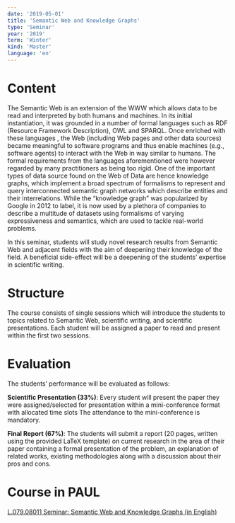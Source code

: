 ```yaml
---
date: '2019-05-01'
title: 'Semantic Web and Knowledge Graphs'
type: 'Seminar'
year: '2019'
term: 'Winter'
kind: 'Master'
language: 'en'
---
```


# Content

The Semantic Web is an extension of the WWW which allows data to be read and interpreted by both humans and machines. In its initial instantiation, it was grounded in a number of formal languages such as RDF (Resource Framework Description), OWL and SPARQL. Once enriched with these languages , the Web (including Web pages and other data sources) became meaningful to software programs and thus enable machines (e.g., software agents) to interact with the Web in way similar to humans. The formal requirements from the languages aforementioned were however regarded by many practitioners as being too rigid. One of the important types of data source found on the Web of Data are hence knowledge graphs, which implement a broad spectrum of formalisms to represent and query interconnected semantic graph networks which describe entities and their interrelations. While the “knowledge graph” was popularized by Google in 2012 to label, it is now used by a plethora of companies to describe a multitude of datasets using formalisms of varying expressiveness and semantics, which are used to tackle real-world problems.

In this seminar, students will study novel research results from Semantic Web and adjacent fields with the aim of deepening their knowledge of the field. A beneficial side-effect will be a deepening of the students’ expertise in scientific writing.

# Structure

The course consists of single sessions which will introduce the students to topics related to Semantic Web, scientific writing, and scientific presentations. Each student will be assigned a paper to read and present within the first two sessions.

# Evaluation

The students’ performance will be evaluated as follows:

**Scientific Presentation (33%)**: Every student will present the paper they were assigned/selected for presentation within a mini-conference format with allocated time slots The attendance to the mini-conference is mandatory.

**Final Report (67%)**: The students will submit a report (20 pages, written using the provided LaTeX template) on current research in the area of their paper containing a formal presentation of the problem, an explanation of related works, existing methodologies along with a discussion about their pros and cons.

# Course in PAUL

[L.079.08011 Seminar: Semantic Web and Knowledge Graphs (in English)](https://paul.uni-paderborn.de/scripts/mgrqispi.dll?APPNAME=CampusNet&PRGNAME=COURSEDETAILS&ARGUMENTS=-N000000000000002,-N000640,-N0,-N372144649340881,-N372144649396882,-N0,-N0,-N0)
